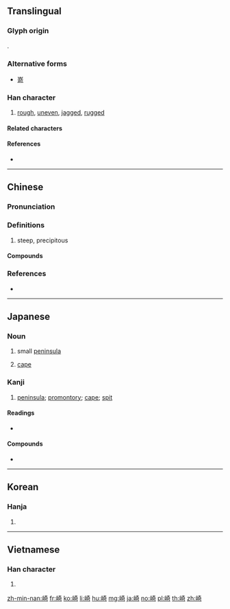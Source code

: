 {{character info/new}}
{{also|埼|﨑|嵜}}
==Translingual==
===Glyph origin===
{{Han etym}}
{{Han compound|山|奇|ls=psc|c1=s|c2=p|t1=mountain}}.
===Alternative forms===
* {{l|mul|﨑}} [[嵜]]

===Han character===
{{Han char|rn=46|rad=山|as=08|sn=11|four=24721|canj=UKMR|ids=⿰山奇}}

# [[rough]], [[uneven]], [[jagged]], [[rugged]]

====Related characters====

====References====
* {{Han ref|kx=0313.190|dkj=08169|dj=0614.150|hdz=10778.100|uh=5D0E|ud=23822|bh=B154|bd=45396}}

----

==Chinese==
{{zh-forms}}

===Pronunciation===
{{zh-pron
|m=崎
|c=kei4,kei1
|mn=kiā
|mc=y
|oc=y
|cat=
}}

===Definitions===
{{zh-hanzi}}

# steep, precipitous

====Compounds====
{{zh-der|崎崟|崎嶇|崎嶇不平|崎嶇鳥道|崛崎|嶔崎|嶔崎歷落|嶔崎磊落|嶢崎|川崎|川崎症|長崎}}

===References===
* {{R:yue:Hanzi}}

----

==Japanese==
===Noun===
{{ja-noun|さき}}
# {{lb|ja|geography|sort=さき}} small [[peninsula]]
# {{lb|ja|geography|sort=さき}} [[cape]]

===Kanji===
{{ja-kanji|grade=c|rs=山08}}

# [[peninsula]]; [[promontory]]; [[cape]]; [[spit]]

====Readings====
* {{ja-readings|goon=[[き]] (ki)|kanon=[[き]] (ki)|kun=[[さき]] (saki), [[けわしい]] (kewashii)}}

====Compounds====
* {{ja-r|長崎|^ながさき}}

----

==Korean==

===Hanja===
{{ko-hanja|hangeul=기|rv=gi|mr=ki}}

# {{defn|lang=ko|sort=山08}}

----

==Vietnamese==

===Han character===
{{vi-hantu|[[khi]], [[kì]], [[tiên]]|rs=山08}}

# {{defn|lang=vi|sort=山08}}

[[zh-min-nan:崎]]
[[fr:崎]]
[[ko:崎]]
[[li:崎]]
[[hu:崎]]
[[mg:崎]]
[[ja:崎]]
[[no:崎]]
[[pl:崎]]
[[th:崎]]
[[zh:崎]]